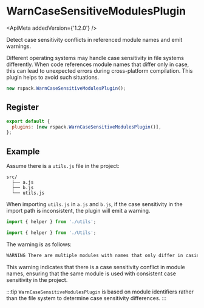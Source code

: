 
# WarnCaseSensitiveModulesPlugin

<ApiMeta addedVersion={'1.2.0'} />

Detect case sensitivity conflicts in referenced module names and emit warnings.

Different operating systems may handle case sensitivity in file systems differently. When code references module names that differ only in case, this can lead to unexpected errors during cross-platform compilation. This plugin helps to avoid such situations.

```js
new rspack.WarnCaseSensitiveModulesPlugin();
```

## Register

```js title="rspack.config.mjs"
export default {
  plugins: [new rspack.WarnCaseSensitiveModulesPlugin()],
};
```

## Example

Assume there is a `utils.js` file in the project:

```text
src/
  ├── a.js
  ├── b.js
  └── utils.js
```

When importing `utils.js` in `a.js` and `b.js`, if the case sensitivity in the import path is inconsistent, the plugin will emit a warning.

```js title="src/a.js"
import { helper } from './utils';
```

```js title="src/b.js"
import { helper } from './Utils';
```

The warning is as follows:

```bash
WARNING There are multiple modules with names that only differ in casing.
```

This warning indicates that there is a case sensitivity conflict in module names, ensuring that the same module is used with consistent case sensitivity in the project.

:::tip
`WarnCaseSensitiveModulesPlugin` is based on module identifiers rather than the file system to determine case sensitivity differences.
:::
